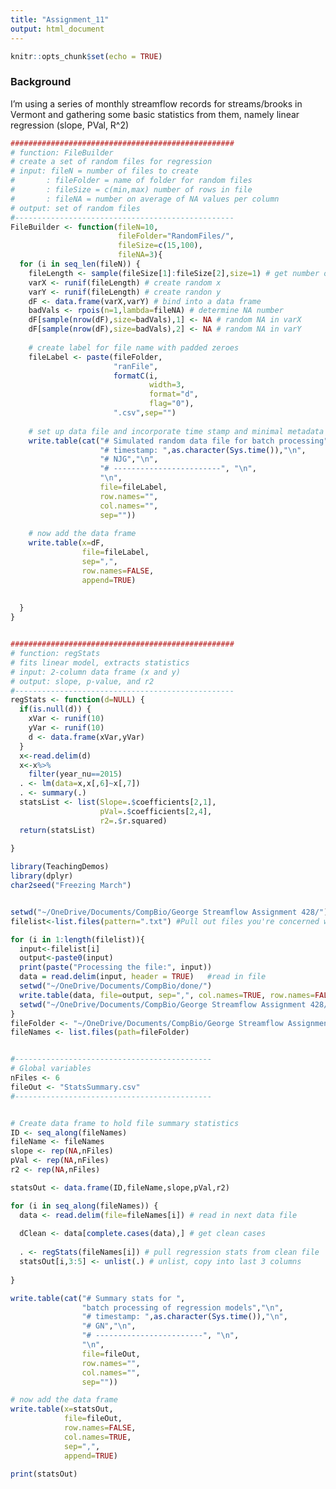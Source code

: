 ```yaml
---
title: "Assignment_11"
output: html_document
---
```


```r
knitr::opts_chunk$set(echo = TRUE)
```

### Background
I'm using a series of monthly streamflow records for streams/brooks in Vermont and gathering some basic statistics from them, namely linear regression (slope, PVal, R^2)

```r
##################################################
# function: FileBuilder
# create a set of random files for regression
# input: fileN = number of files to create
#       : fileFolder = name of folder for random files
#       : fileSize = c(min,max) number of rows in file
#       : fileNA = number on average of NA values per column
# output: set of random files
#------------------------------------------------- 
FileBuilder <- function(fileN=10,
                        fileFolder="RandomFiles/",
                        fileSize=c(15,100),
                        fileNA=3){
  for (i in seq_len(fileN)) {
    fileLength <- sample(fileSize[1]:fileSize[2],size=1) # get number of rows
    varX <- runif(fileLength) # create random x
    varY <- runif(fileLength) # create randon y
    dF <- data.frame(varX,varY) # bind into a data frame
    badVals <- rpois(n=1,lambda=fileNA) # determine NA number
    dF[sample(nrow(dF),size=badVals),1] <- NA # random NA in varX
    dF[sample(nrow(dF),size=badVals),2] <- NA # random NA in varY
    
    # create label for file name with padded zeroes
    fileLabel <- paste(fileFolder,
                       "ranFile",
                       formatC(i,
                               width=3,
                               format="d",
                               flag="0"),
                       ".csv",sep="")
    
    # set up data file and incorporate time stamp and minimal metadata
    write.table(cat("# Simulated random data file for batch processing","\n",
                    "# timestamp: ",as.character(Sys.time()),"\n",
                    "# NJG","\n",
                    "# ------------------------", "\n",
                    "\n",
                    file=fileLabel,
                    row.names="",
                    col.names="",
                    sep=""))
    
    # now add the data frame
    write.table(x=dF,
                file=fileLabel,
                sep=",",
                row.names=FALSE,
                append=TRUE)
    
    
  }
}


##################################################
# function: regStats
# fits linear model, extracts statistics
# input: 2-column data frame (x and y)
# output: slope, p-value, and r2
#------------------------------------------------- 
regStats <- function(d=NULL) {
  if(is.null(d)) {
    xVar <- runif(10)
    yVar <- runif(10)
    d <- data.frame(xVar,yVar)
  }
  x<-read.delim(d)
  x<-x%>%
    filter(year_nu==2015)
  . <- lm(data=x,x[,6]~x[,7])
  . <- summary(.)
  statsList <- list(Slope=.$coefficients[2,1],
                    pVal=.$coefficients[2,4],
                    r2=.$r.squared)
  return(statsList)
  
}

library(TeachingDemos)
library(dplyr)
char2seed("Freezing March")


setwd("~/OneDrive/Documents/CompBio/George Streamflow Assignment 428/")#Set Working Directory
filelist<-list.files(pattern=".txt") #Pull out files you're concerned with (This time any file with .txt type)

for (i in 1:length(filelist)){
  input<-filelist[i]
  output<-paste0(input)
  print(paste("Processing the file:", input))
  data = read.delim(input, header = TRUE)   #read in file
  setwd("~/OneDrive/Documents/CompBio/done/")
  write.table(data, file=output, sep=",", col.names=TRUE, row.names=FALSE)
  setwd("~/OneDrive/Documents/CompBio/George Streamflow Assignment 428/")
}
fileFolder <- "~/OneDrive/Documents/CompBio/George Streamflow Assignment 428/"
fileNames <- list.files(path=fileFolder)


#--------------------------------------------
# Global variables
nFiles <- 6
fileOut <- "StatsSummary.csv"
#--------------------------------------------


# Create data frame to hold file summary statistics
ID <- seq_along(fileNames)
fileName <- fileNames
slope <- rep(NA,nFiles)
pVal <- rep(NA,nFiles)
r2 <- rep(NA,nFiles)

statsOut <- data.frame(ID,fileName,slope,pVal,r2)

for (i in seq_along(fileNames)) {
  data <- read.delim(file=fileNames[i]) # read in next data file
  
  dClean <- data[complete.cases(data),] # get clean cases
  
  . <- regStats(fileNames[i]) # pull regression stats from clean file
  statsOut[i,3:5] <- unlist(.) # unlist, copy into last 3 columns
  
}

write.table(cat("# Summary stats for ",
                "batch processing of regression models","\n",
                "# timestamp: ",as.character(Sys.time()),"\n",
                "# GN","\n",
                "# ------------------------", "\n",
                "\n",
                file=fileOut,
                row.names="",
                col.names="",
                sep=""))

# now add the data frame
write.table(x=statsOut,
            file=fileOut,
            row.names=FALSE,
            col.names=TRUE,
            sep=",",
            append=TRUE)

print(statsOut)

```